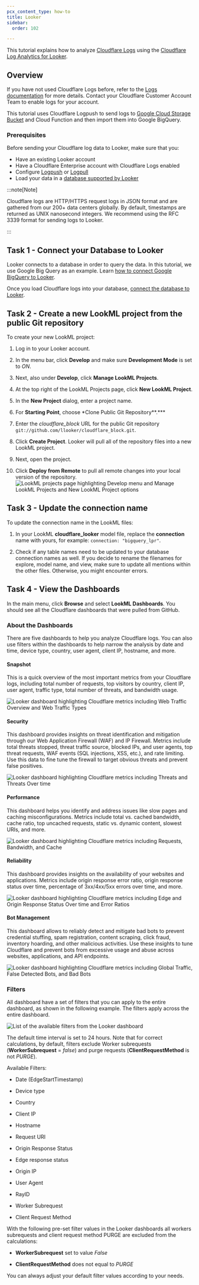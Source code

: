 ```yaml
---
pcx_content_type: how-to
title: Looker
sidebar:
  order: 102

---
```


This tutorial explains how to analyze [Cloudflare Logs](https://www.cloudflare.com/products/cloudflare-logs/) using the [Cloudflare Log Analytics for Looker](https://marketplace.looker.com/marketplace/detail/cloudflare-log-analytics).

## Overview

If you have not used Cloudflare Logs before, refer to the [Logs documentation](/logs/) for more details. Contact your Cloudflare Customer Account Team to enable logs for your account.

This tutorial uses Cloudflare Logpush to send logs to [Google Cloud Storage Bucket](https://cloud.google.com/storage) and Cloud Function and then import them into Google BigQuery.

### Prerequisites

Before sending your Cloudflare log data to Looker, make sure that you:

* Have an existing Looker account
* Have a Cloudflare Enterprise account with Cloudflare Logs enabled
* Configure [Logpush](/logs/about/) or [Logpull](/logs/logpull/)
* Load your data in a [database supported by Looker](https://looker.com/solutions/other-databases)

:::note[Note]


Cloudflare logs are HTTP/HTTPS request logs in JSON format and are gathered from our 200+ data centers globally. By default, timestamps are returned as UNIX nanosecond integers. We recommend using the RFC 3339 format for sending logs to Looker.


:::

## Task 1 - Connect your Database to Looker

Looker connects to a database in order to query the data. In this tutorial, we use Google Big Query as an example. Learn [how to connect Google BigQuery to Looker](https://docs.looker.com/setup-and-management/database-config/google-bigquery#create_a_temporary_dataset_for_persistent_derived_tables).

Once you load Cloudflare logs into your database, [connect the database to Looker](https://docs.looker.com/setup-and-management/connecting-to-db).

## Task 2 - Create a new LookML project from the public Git repository

To create your new LookML project:

1. Log in to your Looker account.

2. In the menu bar, click **Develop** and make sure **Development Mode** is set to *ON*.

3. Next, also under **Develop**, click **Manage LookML Projects**.

4. At the top right of the LookML Projects page, click **New LookML Project**.

5. In the **New Project** dialog, enter a project name.

6. For **Starting Point**, choose \*Clone Public Git Repository\*\*.\*\*\*

7. Enter the *cloudflare\_block* URL for the public Git repository `git://github.com/llooker/cloudflare_block.git`.

8. Click **Create Project**. Looker will pull all of the repository files into a new LookML project.

9. Next, open the project.

10. Click **Deploy from Remote** to pull all remote changes into your local version of the repository.
    ![LookML projects page highlighting Develop menu and Manage LookML Projects and New LookML Project options](~/assets/images/fundamentals/looker/screenshots/develop-look-ml-project.png)

## Task 3 - Update the connection name

To update the connection name in the LookML files:

1. In your LookML **cloudflare\_looker** model file, replace the **connection** name with yours, for example:
   `connection: "bigquery_lpr"`.

2. Check if any table names need to be updated to your database connection names as well. If you decide to rename the filenames for explore, model name, and view, make sure to update all mentions within the other files. Otherwise, you might encounter errors.

## Task 4 - View the Dashboards

In the main menu, click **Browse** and select **LookML Dashboards**. You should see all the Cloudflare dashboards that were pulled from GitHub.

### About the Dashboards

There are five dashboards to help you analyze Cloudflare logs. You can also use filters within the dashboards to help narrow the analysis by date and time, device type, country, user agent, client IP, hostname, and more.

#### Snapshot

This is a quick overview of the most important metrics from your Cloudflare logs, including total number of requests, top visitors by country, client IP, user agent, traffic type, total number of threats, and bandwidth usage.

![Looker dashboard highlighting Cloudflare metrics including Web Traffic Overview and Web Traffic Types](~/assets/images/fundamentals/looker/dashboards/snapshot-cloudflare-dashboard-looker.png)

#### Security

This dashboard provides insights on threat identification and mitigation through our Web Application Firewall (WAF) and IP Firewall. Metrics include total threats stopped, threat traffic source, blocked IPs, and user agents, top threat requests, WAF events (SQL injections, XSS, etc.), and rate limiting. Use this data to fine tune the firewall to target obvious threats and prevent false positives.

![Looker dashboard highlighting Cloudflare metrics including Threats and Threats Over time](~/assets/images/fundamentals/looker/dashboards/security-cloudflare-dashboard-looker.png)

#### Performance

This dashboard helps you identify and address issues like slow pages and caching misconfigurations. Metrics include total vs. cached bandwidth, cache ratio, top uncached requests, static vs. dynamic content, slowest URIs, and more.

![Looker dashboard highlighting Cloudflare metrics including Requests, Bandwidth, and Cache](~/assets/images/fundamentals/looker/dashboards/performance-cloudflare-dashboard-looker.png)

#### Reliability

This dashboard provides insights on the availability of your websites and applications. Metrics include origin response error ratio, origin response status over time, percentage of 3xx/4xx/5xx errors over time, and more.

![Looker dashboard highlighting Cloudflare metrics including Edge and Origin Response Status Over time and Error Ratios](~/assets/images/fundamentals/looker/dashboards/reliability-cloudflare-dashboard-looker.png)

#### Bot Management

This dashboard allows to reliably detect and mitigate bad bots to prevent credential stuffing, spam registration, content scraping, click fraud, inventory hoarding, and other malicious activities. Use these insights to tune Cloudflare and prevent bots from excessive usage and abuse across websites, applications, and API endpoints.

![Looker dashboard highlighting Cloudflare metrics including Global Traffic, False Detected Bots, and Bad Bots](~/assets/images/fundamentals/looker/dashboards/bot-management-cloudflare-dashboard-looker.png)

### Filters

All dashboard have a set of filters that you can apply to the entire dashboard, as shown in the following example. The filters apply across the entire dashboard.

![List of the available filters from the Looker dashboard](~/assets/images/fundamentals/looker/screenshots/cloudflare-looker-dashboard-filters.png)

The default time interval is set to 24 hours. Note that for correct calculations, by default, filters exclude Worker subrequests (**WorkerSubrequest** = *false*) and purge requests (**ClientRequestMethod** is not *PURGE*).

Available Filters:

* Date (EdgeStartTimestamp)

* Device type

* Country

* Client IP

* Hostname

* Request URI

* Origin Response Status

* Edge response status

* Origin IP

* User Agent

* RayID

* Worker Subrequest

* Client Request Method

With the following pre-set filter values in the Looker dashboards all workers subrequests and client request method PURGE are excluded from the calculations:

* **WorkerSubrequest** set to value *False*

* **ClientRequestMethod** does not equal to *PURGE*

You can always adjust your default filter values according to your needs.
